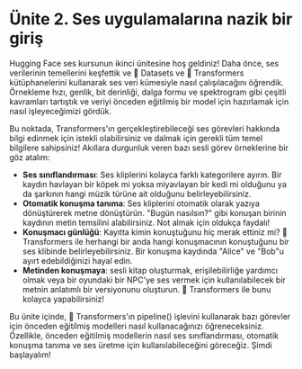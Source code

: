 # Ünite 2. Ses uygulamalarına nazik bir giriş

Hugging Face ses kursunun ikinci ünitesine hoş geldiniz! Daha önce, ses verilerinin temellerini keşfettik ve 🤗 Datasets ve 🤗 Transformers kütüphanelerini kullanarak ses veri kümesiyle nasıl çalışılacağını öğrendik. Örnekleme hızı, genlik, bit derinliği, dalga formu ve spektrogram gibi çeşitli kavramları tartıştık ve veriyi önceden eğitilmiş bir model için hazırlamak için nasıl işleyeceğimizi gördük.

Bu noktada, Transformers'ın gerçekleştirebileceği ses görevleri hakkında bilgi edinmek için istekli olabilirsiniz ve dalmak için gerekli tüm temel bilgilere sahipsiniz! Akıllara durgunluk veren bazı sesli görev örneklerine bir göz atalım:

* **Ses sınıflandırması**: Ses kliplerini kolayca farklı kategorilere ayırın. Bir kaydın havlayan bir köpek mi yoksa miyavlayan bir kedi mi olduğunu ya da şarkının hangi müzik türüne ait olduğunu belirleyebilirsiniz.
* **Otomatik konuşma tanıma**: Ses kliplerini otomatik olarak yazıya dönüştürerek metne dönüştürün. "Bugün nasılsın?" gibi konuşan birinin kaydının metin temsilini alabilirsiniz. Not almak için oldukça faydalı!
* **Konuşmacı günlüğü**: Kayıtta kimin konuştuğunu hiç merak ettiniz mi? 🤗 Transformers ile herhangi bir anda hangi konuşmacının konuştuğunu bir ses klibinde belirleyebilirsiniz. Bir konuşma kaydında "Alice" ve "Bob"u ayırt edebildiğinizi hayal edin.
* **Metinden konuşmaya**: sesli kitap oluşturmak, erişilebilirliğe yardımcı olmak veya bir oyundaki bir NPC'ye ses vermek için kullanılabilecek bir metnin anlatımlı bir versiyonunu oluşturun. 🤗 Transformers ile bunu kolayca yapabilirsiniz!

Bu ünite içinde, 🤗 Transformers'ın pipeline() işlevini kullanarak bazı görevler için önceden eğitilmiş modelleri nasıl kullanacağınızı öğreneceksiniz. Özellikle, önceden eğitilmiş modellerin nasıl ses sınıflandırması, otomatik konuşma tanıma ve ses üretme için kullanılabileceğini göreceğiz. Şimdi başlayalım!

